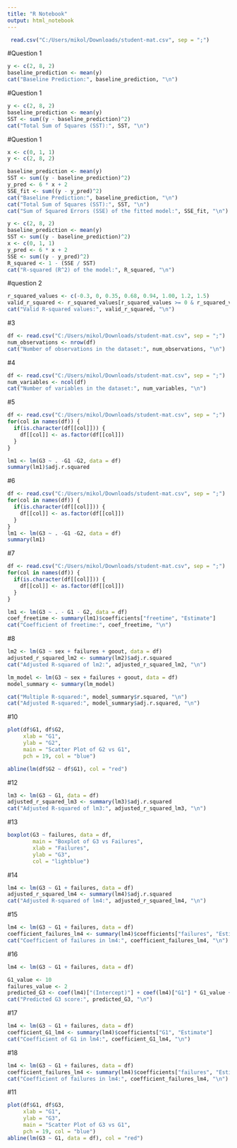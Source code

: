 ---
title: "R Notebook"
output: html_notebook
---
```{r}
 read.csv("C:/Users/mikol/Downloads/student-mat.csv", sep = ";")
```
#Question 1
```{r}
y <- c(2, 8, 2)
baseline_prediction <- mean(y)
cat("Baseline Prediction:", baseline_prediction, "\n")

```






#Question 1
```{r}
y <- c(2, 8, 2)
baseline_prediction <- mean(y)
SST <- sum((y - baseline_prediction)^2)
cat("Total Sum of Squares (SST):", SST, "\n")

```



#Question 1
```{r}
x <- c(0, 1, 1)
y <- c(2, 8, 2)

baseline_prediction <- mean(y)
SST <- sum((y - baseline_prediction)^2)
y_pred <- 6 * x + 2
SSE_fit <- sum((y - y_pred)^2)
cat("Baseline Prediction:", baseline_prediction, "\n")
cat("Total Sum of Squares (SST):", SST, "\n")
cat("Sum of Squared Errors (SSE) of the fitted model:", SSE_fit, "\n")

```
```{r}
y <- c(2, 8, 2)
baseline_prediction <- mean(y)
SST <- sum((y - baseline_prediction)^2)
x <- c(0, 1, 1)
y_pred <- 6 * x + 2
SSE <- sum((y - y_pred)^2)
R_squared <- 1 - (SSE / SST)
cat("R-squared (R^2) of the model:", R_squared, "\n")

```

#question 2
```{r}
r_squared_values <- c(-0.3, 0, 0.35, 0.68, 0.94, 1.00, 1.2, 1.5)
valid_r_squared <- r_squared_values[r_squared_values >= 0 & r_squared_values <= 1]
cat("Valid R-squared values:", valid_r_squared, "\n")

```
#3
```{r}
df <- read.csv("C:/Users/mikol/Downloads/student-mat.csv", sep = ";")
num_observations <- nrow(df)
cat("Number of observations in the dataset:", num_observations, "\n")

```
#4
```{r}
df <- read.csv("C:/Users/mikol/Downloads/student-mat.csv", sep = ";")
num_variables <- ncol(df)
cat("Number of variables in the dataset:", num_variables, "\n")

```
#5
```{r}
df <- read.csv("C:/Users/mikol/Downloads/student-mat.csv", sep = ";")
for(col in names(df)) {
  if(is.character(df[[col]])) {
    df[[col]] <- as.factor(df[[col]])
  }
}

lm1 <- lm(G3 ~ . -G1 -G2, data = df)
summary(lm1)$adj.r.squared

```
#6
```{r}
df <- read.csv("C:/Users/mikol/Downloads/student-mat.csv", sep = ";")
for(col in names(df)) {
  if(is.character(df[[col]])) {
    df[[col]] <- as.factor(df[[col]])
  }
}
lm1 <- lm(G3 ~ . -G1 -G2, data = df)
summary(lm1)

```

#7
```{r}
df <- read.csv("C:/Users/mikol/Downloads/student-mat.csv", sep = ";")
for(col in names(df)) {
  if(is.character(df[[col]])) {
    df[[col]] <- as.factor(df[[col]])
  }
}

lm1 <- lm(G3 ~ . - G1 - G2, data = df)
coef_freetime <- summary(lm1)$coefficients["freetime", "Estimate"]
cat("Coefficient of freetime:", coef_freetime, "\n")

```

#8
```{r}
lm2 <- lm(G3 ~ sex + failures + goout, data = df)
adjusted_r_squared_lm2 <- summary(lm2)$adj.r.squared
cat("Adjusted R-squared of lm2:", adjusted_r_squared_lm2, "\n")

```
```{r}
lm_model <- lm(G3 ~ sex + failures + goout, data = df)
model_summary <- summary(lm_model)

cat("Multiple R-squared:", model_summary$r.squared, "\n")
cat("Adjusted R-squared:", model_summary$adj.r.squared, "\n")

```

#10
```{r}
plot(df$G1, df$G2, 
     xlab = "G1", 
     ylab = "G2", 
     main = "Scatter Plot of G2 vs G1",
     pch = 19, col = "blue")

abline(lm(df$G2 ~ df$G1), col = "red")

```

#12
```{r}
lm3 <- lm(G3 ~ G1, data = df)
adjusted_r_squared_lm3 <- summary(lm3)$adj.r.squared
cat("Adjusted R-squared of lm3:", adjusted_r_squared_lm3, "\n")

```

#13
```{r}
boxplot(G3 ~ failures, data = df,
        main = "Boxplot of G3 vs Failures",
        xlab = "Failures",
        ylab = "G3",
        col = "lightblue")

```
#14
```{r}
lm4 <- lm(G3 ~ G1 + failures, data = df)
adjusted_r_squared_lm4 <- summary(lm4)$adj.r.squared
cat("Adjusted R-squared of lm4:", adjusted_r_squared_lm4, "\n")

```
#15
```{r}
lm4 <- lm(G3 ~ G1 + failures, data = df)
coefficient_failures_lm4 <- summary(lm4)$coefficients["failures", "Estimate"]
cat("Coefficient of failures in lm4:", coefficient_failures_lm4, "\n")

```

#16
```{r}

lm4 <- lm(G3 ~ G1 + failures, data = df)

G1_value <- 10
failures_value <- 2
predicted_G3 <- coef(lm4)["(Intercept)"] + coef(lm4)["G1"] * G1_value + coef(lm4)["failures"] * failures_value
cat("Predicted G3 score:", predicted_G3, "\n")

```

#17
```{r}
lm4 <- lm(G3 ~ G1 + failures, data = df)
coefficient_G1_lm4 <- summary(lm4)$coefficients["G1", "Estimate"]
cat("Coefficient of G1 in lm4:", coefficient_G1_lm4, "\n")

```

#18
```{r}
lm4 <- lm(G3 ~ G1 + failures, data = df)
coefficient_failures_lm4 <- summary(lm4)$coefficients["failures", "Estimate"]
cat("Coefficient of failures in lm4:", coefficient_failures_lm4, "\n")

```

#11
```{r}

plot(df$G1, df$G3, 
     xlab = "G1", 
     ylab = "G3", 
     main = "Scatter Plot of G3 vs G1",
     pch = 19, col = "blue")
abline(lm(G3 ~ G1, data = df), col = "red")

```

